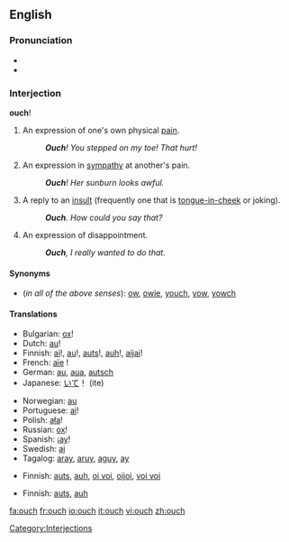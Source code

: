 ==English==

===Pronunciation===
*{{IPA|/æɔ̹ˀʧ/ (♪: <sup>-╮</sup>)}}
*{{audio|en-us-inlandnorth-ouch.ogg|Audio (US-Inland North)}}

===Interjection===
'''ouch'''!

# An expression of one's own physical [[pain]].
#:'''''Ouch'''!  You stepped on my toe! That hurt!''
# An expression in [[sympathy]] at another's pain.
#:'''''Ouch'''!  Her sunburn looks awful.''
# A reply to an [[insult]] (frequently one that is [[tongue-in-cheek]] or joking).
#: '''''Ouch'''.  How could you say that?''
# An expression of disappointment.
#: '''''Ouch''', I really wanted to do that.''

====Synonyms====
*(''in all of the above senses''): [[ow]], [[owie]], [[youch]], [[yow]], [[yowch]]

====Translations====

{{trans-top|expression of one's own physical pain}}
*Bulgarian: [[ох]]!
*Dutch: [[au]]!
*Finnish: [[ai]]!, [[au]]!, [[auts]]!, [[auh]]!, [[aijai]]!
*French: [[aïe]]&nbsp;!
*German: [[au]], [[aua]], [[autsch]]
*Japanese: [[いて]]！ (ite)
{{trans-mid}}
*Norwegian: [[au]]
*Portuguese: [[ai]]!
*Polish: [[ała]]!
*Russian: [[ох]]!
*Spanish: ¡[[ay]]!
*Swedish: [[aj]]
*Tagalog: [[aray]], [[aruy]], [[aguy]], [[ay]]
{{trans-bottom}}

{{trans-top|expression in sympathy at another’s pain}}
*Finnish: [[auts]], [[auh]], [[oi voi]], [[oijoi]], [[voi voi]]
{{trans-mid}}
{{trans-bottom}}

{{trans-top|reply to an insult}}
*Finnish: [[auts]], [[auh]]
{{trans-mid}}
{{trans-bottom}}

[[Category:Interjections]]

[[fa:ouch]]
[[fr:ouch]]
[[io:ouch]]
[[it:ouch]]
[[vi:ouch]]
[[zh:ouch]]